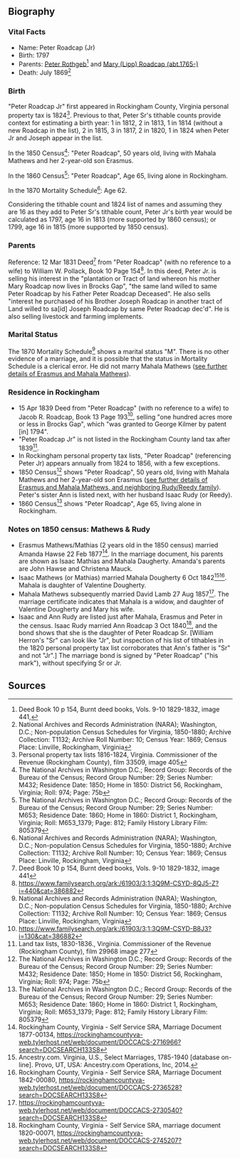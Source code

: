 == Biography ==
=== Vital Facts ===
* Name:  Peter Roadcap (Jr)
* Birth:  1797
* Parents:  [[Rothgeb-117|Peter Rothgeb]]<ref>Deed Book 10 p 154, Burnt deed books, Vols. 9-10 1829-1832, image 441, </ref> and [[Lipp-177|Mary (Lipp) Roadcap (abt.1765-)]]
* Death:  July 1869<ref>National Archives and Records Administration (NARA); Washington, D.C.; Non-population Census Schedules for Virginia, 1850-1880; Archive Collection: T1132; Archive Roll Number: 10; Census Year: 1869; Census Place: Linville, Rockingham, Virginia</ref>

=== Birth ===
"Peter Roadcap Jr" first appeared in Rockingham County, Virginia personal property tax is 1824<ref>Personal property tax lists 1816-1824, Virginia. Commissioner of the Revenue (Rockingham County), film 33509, image 405</ref>.  Previous to that, Peter Sr's tithable counts provide context for estimating a birth year: 1 in 1812, 2 in 1813, 1 in 1814 (without a new Roadcap in the list), 2 in 1815, 3 in 1817, 2 in 1820, 1 in 1824 when Peter Jr and Joseph appear in the list.  

In the 1850 Census<ref>The National Archives in Washington D.C.; Record Group: Records of the Bureau of the Census; Record Group Number: 29; Series Number: M432; Residence Date: 1850; Home in 1850: District 56, Rockingham, Virginia; Roll: 974; Page: 75b</ref>: "Peter Roadcap", 50 years old, living with Mahala Mathews and her 2-year-old son Erasmus.

In the 1860 Census<ref>The National Archives in Washington D.C.; Record Group: Records of the Bureau of the Census; Record Group Number: 29; Series Number: M653; Residence Date: 1860; Home in 1860: District 1, Rockingham, Virginia; Roll: M653_1379; Page: 812; Family History Library Film: 805379</ref>: "Peter Roadcap", Age 65, living alone in Rockingham.

In the 1870 Mortality Schedule<ref>National Archives and Records Administration (NARA); Washington, D.C.; Non-population Census Schedules for Virginia, 1850-1880; Archive Collection: T1132; Archive Roll Number: 10; Census Year: 1869; Census Place: Linville, Rockingham, Virginia</ref>:  Age 62.

Considering the tithable count and 1824 list of names and assuming they are 16 as they add to Peter Sr's tithable count, Peter Jr's birth year would be calculated as 1797, age 16 in 1813 (more supported by 1860 census); or 1799, age 16 in 1815 (more supported by 1850 census).

=== Parents ===
Reference: 12 Mar 1831 Deed<ref>Deed Book 10 p 154, Burnt deed books, Vols. 9-10 1829-1832, image 441</ref> from "Peter Roadcap" (with no reference to a wife) to William W. Pollack, Book 10 Page 154<ref>https://www.familysearch.org/ark:/61903/3:1:3Q9M-CSYD-8QJ5-Z?i=440&cat=386882</ref>.  In this deed, Peter Jr. is selling his interest in the "plantation or Tract of land whereon his mother Mary Roadcap now lives in Brocks Gap", "the same land willed to same Peter Roadcap by his Father Peter Roadcap Deceased".  He also sells "interest he purchased of his Brother Joseph Roadcap in another tract of Land willed to sa[id] Joseph Roadcap by same Peter Roadcap dec'd".  He is also selling livestock and farming implements.

=== Marital Status ===
The 1870 Mortality Schedule<ref>National Archives and Records Administration (NARA); Washington, D.C.; Non-population Census Schedules for Virginia, 1850-1880; Archive Collection: T1132; Archive Roll Number: 10; Census Year: 1869; Census Place: Linville, Rockingham, Virginia</ref> shows a marital status "M".  There is no other evidence of a marriage, and it is possible that the status in Mortality Schedule is a clerical error.  He did not marry Mahala Mathews ([[#notes-on-1850-census-mathews--rudy|see further details of Erasmus and Mahala Mathews]]).

=== Residence in Rockingham ===
* 15 Apr 1839 Deed from "Peter Roadcap" (with no reference to a wife) to Jacob R. Roadcap, Book 13 Page 193<ref>https://www.familysearch.org/ark:/61903/3:1:3Q9M-CSYD-B8J3?i=130&cat=386882</ref>, selling "one hundred acres more or less in Brocks Gap", which "was granted to George Kilmer by patent [in] 1794".
* "Peter Roadcap Jr" is not listed in the Rockingham County land tax after 1839<ref>Land tax lists, 1830-1836., Virginia. Commissioner of the Revenue (Rockingham County), film 29968 image 277</ref>.
* In Rockingham personal property tax lists, "Peter Roadcap" (referencing Peter Jr) appears annually from 1824 to 1856, with a few exceptions.
* 1850 Census<ref>The National Archives in Washington D.C.; Record Group: Records of the Bureau of the Census; Record Group Number: 29; Series Number: M432; Residence Date: 1850; Home in 1850: District 56, Rockingham, Virginia; Roll: 974; Page: 75b</ref> shows "Peter Roadcap", 50 years old, living with Mahala Mathews and her 2-year-old son Erasmus ([[#notes-on-1850-census-mathews--rudy|see further details of Erasmus and Mahala Mathews, and neighboring Rudy/Reedy family]]).  Peter's sister Ann is listed next, with her husband Isaac Rudy (or Reedy).
* 1860 Census<ref>The National Archives in Washington D.C.; Record Group: Records of the Bureau of the Census; Record Group Number: 29; Series Number: M653; Residence Date: 1860; Home in 1860: District 1, Rockingham, Virginia; Roll: M653_1379; Page: 812; Family History Library Film: 805379</ref> shows "Peter Roadcap", Age 65, living alone in Rockingham.

=== Notes on 1850 census: Mathews & Rudy ===
* Erasmus Mathews/Mathias (2 years old in the 1850 census) married Amanda Hawse 22 Feb 1877<ref>Rockingham County, Virginia - Self Service SRA, Marriage Document 1877-00134, https://rockinghamcountyva-web.tylerhost.net/web/document/DOCCACS-2716966?search=DOCSEARCH133S8</ref>.  In the marriage document, his parents are shown as Isaac Mathias and Mahala Daugherty.  Amanda's parents are John Hawse and Christena Mauck.
* Isaac Mathews (or Mathias) married Mahala Dougherty 6 Oct 1842<ref>Ancestry.com. Virginia, U.S., Select Marriages, 1785-1940 [database on-line]. Provo, UT, USA: Ancestry.com Operations, Inc, 2014.</ref><ref>Rockingham County, Virginia - Self Service SRA, Marriage Document 1842-00080, https://rockinghamcountyva-web.tylerhost.net/web/document/DOCCACS-2736528?search=DOCSEARCH133S8</ref>.  Mahala is daughter of Valentine Dougherty.
* Mahala Mathews subsequently married David Lamb 27 Aug 1857<ref>https://rockinghamcountyva-web.tylerhost.net/web/document/DOCCACS-2730540?search=DOCSEARCH133S8</ref>.  The marriage certificate indicates that Mahala is a widow, and daughter of Valentine Dougherty and Mary his wife.
* Isaac and Ann Rudy are listed just after Mahala, Erasmus and Peter in the census.  Isaac Rudy married Ann Roadcap 3 Oct 1840<ref>Rockingham County, Virginia - Self Service SRA, marriage document 1820-00071, https://rockinghamcountyva-web.tylerhost.net/web/document/DOCCACS-2745207?search=DOCSEARCH133S8</ref>, and the bond shows that she is the daughter of Peter Roadcap Sr.  [William Herron's "Sr" can look like "Jr", but inspection of his list of tithables in the 1820 personal property tax list corroborates that Ann's father is "Sr" and not "Jr".]  The marriage bond is signed by "Peter Roadcap" ("his mark"), without specifying Sr or Jr.

== Sources ==
<references />